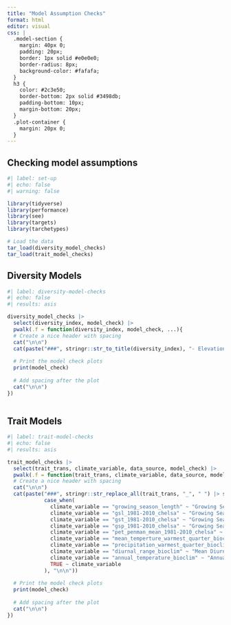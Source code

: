 ```yaml
---
title: "Model Assumption Checks"
format: html
editor: visual
css: |
  .model-section {
    margin: 40px 0;
    padding: 20px;
    border: 1px solid #e0e0e0;
    border-radius: 8px;
    background-color: #fafafa;
  }
  h3 {
    color: #2c3e50;
    border-bottom: 2px solid #3498db;
    padding-bottom: 10px;
    margin-bottom: 20px;
  }
  .plot-container {
    margin: 20px 0;
  }
---
```


## Checking model assumptions

```r
#| label: set-up
#| echo: false
#| warning: false

library(tidyverse)
library(performance)
library(see)
library(targets)
library(tarchetypes)

# Load the data
tar_load(diversity_model_checks)
tar_load(trait_model_checks)
```

## Diversity Models

```r
#| label: diversity-model-checks
#| echo: false
#| results: asis

diversity_model_checks |> 
  select(diversity_index, model_check) |> 
  pwalk(.f = function(diversity_index, model_check, ...){
  # Create a nice header with spacing
  cat("\n\n")
  cat(paste("###", stringr::str_to_title(diversity_index), "- Elevation", "\n\n"))
  
  # Print the model check plots
  print(model_check)
  
  # Add spacing after the plot
  cat("\n\n")
})
  
```

## Trait Models

```r
#| label: trait-model-checks
#| echo: false
#| results: asis

trait_model_checks |> 
  select(trait_trans, climate_variable, data_source, model_check) |> 
  pwalk(.f = function(trait_trans, climate_variable, data_source, model_check, ...){
  # Create a nice header with spacing
  cat("\n\n")
  cat(paste("###", stringr::str_replace_all(trait_trans, "_", " ") |> stringr::str_to_title(), "-", 
            case_when(
              climate_variable == "growing_season_length" ~ "Growing Season Length (GEE)",
              climate_variable == "gsl_1981-2010_chelsa" ~ "Growing Season Length (CHELSA)",
              climate_variable == "gst_1981-2010_chelsa" ~ "Growing Season Temperature (CHELSA)",
              climate_variable == "gsp_1981-2010_chelsa" ~ "Growing Season Precipitation (CHELSA)",
              climate_variable == "pet_penman_mean_1981-2010_chelsa" ~ "Potential Evapotranspiration (CHELSA)",
              climate_variable == "mean_temperture_warmest_quarter_bioclim" ~ "Mean Temperature Warmest Quarter (WorldClim)",
              climate_variable == "precipitation_warmest_quarter_bioclim" ~ "Precipitation Warmest Quarter (WorldClim)",
              climate_variable == "diurnal_range_bioclim" ~ "Mean Diurnal Range (WorldClim)",
              climate_variable == "annual_temperature_bioclim" ~ "Annual Temperature (WorldClim)",
              TRUE ~ climate_variable
            ), "\n\n"))
  
  # Print the model check plots
  print(model_check)
  
  # Add spacing after the plot
  cat("\n\n")
})
  
```

##
